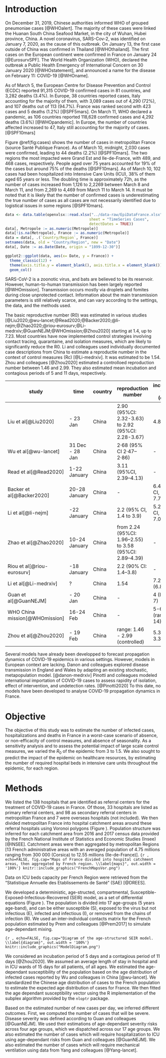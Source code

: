 # Introduction

On December 31, 2019, Chinese authorities informed WHO of grouped pneumoniae cases [@WHOalert]. The majority of these cases were linked the Huanan South China Seafood Market, in the city of Wuhan, Hubei province, China. A novel coronavirus, SARS-Cov-2, was identified on January 7, 2020, as the cause of this outbreak. On January 13, the first case outside of China was confirmed in Thailand [@WHOthailand]. The first cases on the European continent were confirmed in France on January 24 [@EurosurvSPF]. The World Health Organization (WHO), declared the outbreak a Public Health Emergency of International Concern on 30 January 2020 [@WHOstatement], and announced a name for the disease on February 11: COVID-19 [@WHOname].

As of March 5, the European Centre for Disease Prevention and Control (ECDC) reported 91,315 COVID-19 confirmed cases in 81 countries, and 3,282 deaths (3.4%). In Europe, 38 countries reported cases, Italy accounting for the majority of them, with 3,089 cases out of 4,290 (72%), and 107 deaths out of 113 (94.7%). France was ranked second with 423 cases and 5 deaths (1.2%) [@SPF5mars].
On March 11, WHO declared a pandemic, as 106 countries reported 118,628 confirmed cases and 4,292 deaths (3.6%) [@WHOpandemic]. In Europe, the number of countries affected increased to 47, Italy still accounting for the majority of cases.[@SPF10mars] 

Figure \@ref(fig:cases) shows the number of cases in metropolitan France (source Santé Publique France). As of March 10, midnight, 2,030 cases were confirmed, leading to 44 deaths (2.2%) [@SPF10mars]. The two regions the most impacted were Grand Est and Ile-de-France, with 489, and 468 cases, respectively. People aged over 75 years accounted for 19% of the cases but around 75% of the deaths [@SPF10mars]. As of March 10, 102 cases had been hospitalized into Intensive Care Units (ICU), 38% of them aged 65 years or less. The doubling time is approximately 72h, as the number of cases increased from 1,126 to 2,2269 between March 8 and March 11, and from 2,269 to 4,469 from March 11 to March 14. It must be noted that it is likely that the number of confirmed cases is underestimating the true number of cases as all cases are not necessarily identified due to logistical issues in some regions [@SPF10mars].


```r
data <- data.table(openxlsx::read.xlsx("../data-raw/EpiDataFrance.xlsx", 
                                      sheet = "TimeSeries Cases", 
                                      detectDates = TRUE))
data[, Metropole := as.numeric(Metropole)]
data[!is.na(Metropole), France := as.numeric(Metropole)]
data = data[, .(`Country/Region`, France)]
setnames(data, old = "Country/Region", new = "Date")
data[, Date := as.Date(Date, origin = "1899-12-30")]
```

```r
ggplot2::ggplot(data, aes(x= Date, y = France)) +
  theme_classic(12) + 
  theme(axis.title.y = element_blank(), axis.title.x = element_blank()) +
  geom_col()

```

SARS-CoV-2 is a zoonotic virus, and bats are believed to be its reservoir. However, human-to-human transmission has been largely reported [@WHOmission]. Transmission occurs mostly via droplets and fomites during close unprotected contact. Information about the main transmission parameters is still relatively scarce, and can vary according to the settings, the data, and the methods used.

The basic reproductive number (R0) was estimated in various studies [@Liu2020;@wu-lancet;@Read2020;@Backer2020;@li-nejm;@Zhao2020;@riou-eurosurv;@Li-medrxiv;@GuanNEJM;@WHOmission;@Zhou2020] starting at 1.4, up to 7.23. Most countries have now implemented control strategies involving contact tracing, quarantaine, and isolation measures, which are likely to significantly reduce the R0. Li and colleagues used individually documented case descriptions from China to estimate a reproductie number in the context of control measures (Rc) [@Li-medrxiv]. It was estimated to be 1.54. Zhou and colleagues [@Zhou2020] estimated a controlloed reproduction number between 1.46 and 2.99. They also estimated mean incubation and contagious periods of 5 and 11 days, respectively.


|study|time|country|reproduction number|incubation time (days)|generation time (days)
|-|-|-|-|-|-
|Liu et al[@Liu2020]|- 23 Jan|China|2.90 (95%CI: 2.32-3.63) to 2.92 (95%CI: 2.28-3.67)|4.8 ±2.6|-
|Wu et al[@wu-lancet]|31 Dec - 28 Jan|China|2·68 (95% CI 2·47–2·86)|-|-
|Read et al[@Read2020]|1-22 January|China|3.11 (95%CI, 2.39–4.13)|-|-
|Backer et al[@Backer2020]|20-28 January|China|-|6.4 (95% CI, 5.6 – 7.7)|-
|Li et al[@li-nejm]|-22 January|China|2.2 (95% CI, 1.4 to 3.9)|5.2 (95% CI, 4.1 to 7.0)|7.5 (95% CI, 5.3 to 19)
|Zhao et al[@Zhao2020]|10-24 January|China|from 2.24 (95%CI: 1.96–2.55) to 3.58 (95%CI: 2.89–4.39)|-|-
|Riou et al[@riou-eurosurv]|-18 January|China|2.2 (90% CI: 1.4–3.8)|-|-
|Li et al[@Li-medrxiv]|?|China|1.54|7.2 (6.8,7.6)|3.3 (2.3, 4.3)
|Guan et al[@GuanNEJM]|- 20 Jan|China|-|4 (IQR 2-7)|-
|WHO China mission[@WHOmission]|16-24 Feb|China|-|5-6 (range 1-14)|-
|Zhou et al[@Zhou2020]|- 19 Feb|China|range: 1.46 - 2.99 (controlled)|5.33 +- 3.36|4.27 +- 3.44

Several models have already been developped to forecast propagation dynamics of COVID-19 epidemics in various settings. However, models in European context are lacking. Danon and colleagues explored disease transmission in England and Wales by adapting an existing stochastic, metapopulation model. [@danon-medrxiv] Pinotti and colleagues modeled international importation of COVID-19 cases to assess rapidity of isolation, effect of intervention, and undetection rates. [@Pinotti2020] To this date, no models have been developed to analyse COVID-19 propagation dynamics in France.

# Objective

The objective of this study was to estimate the number of infected cases, hospitalizations and deaths in France in a worst-case scenario of absence, or non-efficacity of control measures, and absence of seasonality. As a sensitivity analysis and to assess the potential impact of large scale control measures, we varied the $R_0$ of the epidemic from 3 to 1.5. We also sought to predict the impact of the epidemic on healthcare resources, by estimating the number of required hospital beds in intensive care units throughout the epidemic, for each region.

# Methods

We listed the 138 hospitals that are identified as referral centers for the treatment of COVID-19 cases in France. Of those, 33 hospitals are listed as primary referral centers, and 98 as secondary referral centers in metropolitan France and 7 were overseas hospitals (not included). We then divided metropolitan France into hospital catchment areas around these referral hospitals using Voronoi polygons (Figure \ref{maps}). Population structure was inferred for each catchment area from 2016 and 2017 census data provided by the French National Institute of Statistics and Economic Studies (Insee) [@INSEE]. Catchment areas were then aggregated by metropolitan Regions [13 French administrative areas with an averaged population of 4.75 millions ranging from 300 000 (Corsica) to 12.55 millions (Ile-de-France)]. 
```{r , echo=FALSE, fig.cap="Maps of France divided into hospital catchment areas, then aggregated by French region. \\label{maps}", out.width = '100%'}
knitr::include_graphics("FrenchMapsVor.png")
```

Data on ICU beds capacity per French Region were retrieved from the "Statistique Annuelle des Etablissements de Santé" (SAE) [@DREES]. 

We developed a deterministic, age-structed, compartmental, Susceptible-Exposed-Infectious-Recovered (SEIR) model, as a set of differential equations (Figure \ref{diagram}). The population is divided into 17 age-groups (5 years age-band), and can be either susceptible (S), exposed to the virus but not infectious (E), infected and infectious (I), or removed from the chains of infection (R). We used an inter-individual contacts matrix for the French population estimated by Prem and colleagues [@Prem2017] to simulate age-dependant mixing.

```{r , echo=FALSE, fig.cap="Diagram of the age-structured SEIR model. \\label{diagram}", out.width = '100%'}
knitr::include_graphics("ModelDiagram.png")
```

We considered an incubation period of 5 days and a contagious period of 11 days [@Zhou2020]. We assumed an average length of stay in hospital and in ICU wards of 15 days for all patients, of all ages. We estimated the age-dependant susceptibility of the population based on the age distribution of infected cases reported by Wu and colleagues in China [@wu-lancet]. We standardized the Chinese age distribution of cases to the French population to estimate the expected age distribution of cases for France. We then fitted the age dependant susceptibility vector using the R implementation of the subplex algorithm provided by the `nloptr` package.

Based on the estimated number of new cases per day, we inferred different outcomes. First, we computed the number of cases that will be severe. Disease severity was defined according to Guan and colleagues [@GuanNEJM]. We used their estimations of age-dependant severity risks across four age groups, which we dispatched across our 17 age groups. We also estimated the number of cases which will require hospitalization to ICU using age-dependant risks from Guan and colleagues [@GuanNEJM]. We also estimated the number of cases which will require mechanical ventilation using data from Yang and colleagues [@Yang-lancet].

